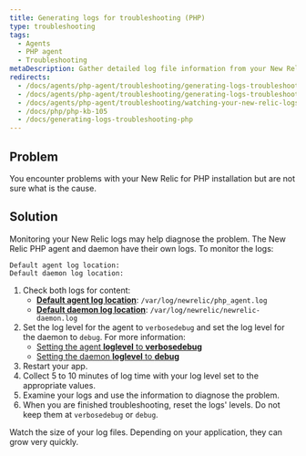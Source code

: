 ```yaml
---
title: Generating logs for troubleshooting (PHP)
type: troubleshooting
tags:
  - Agents
  - PHP agent
  - Troubleshooting
metaDescription: Gather detailed log file information from your New Relic for PHP installation to diagnose issues.
redirects:
  - /docs/agents/php-agent/troubleshooting/generating-logs-troubleshooting-php
  - /docs/agents/php-agent/troubleshooting/generating-logs-troubleshooting
  - /docs/agents/php-agent/troubleshooting/watching-your-new-relic-logs
  - /docs/php/php-kb-105
  - /docs/generating-logs-troubleshooting-php
---
```


## Problem

You encounter problems with your New Relic for PHP installation but are not sure what is the cause.

## Solution

Monitoring your New Relic logs may help diagnose the problem. The New Relic PHP agent and daemon have their own logs. To monitor the logs:

    Default agent log location:
    Default daemon log location: 


1. Check both logs for content:
   * **[Default agent log location](/docs/apm/agents/php-agent/configuration/php-agent-configuration/#inivar-logfile)**: `/var/log/newrelic/php_agent.log`
   * **[Default daemon log location](/docs/apm/agents/php-agent/configuration/php-agent-configuration/#inivar-daemon-logfile)**: `/var/log/newrelic/newrelic-daemon.log`
2. Set the log level for the agent to `verbosedebug` and set the log level for the daemon to `debug`. For more information:
   * [Setting the agent **loglevel** to **verbosedebug**](https://docs.newrelic.com/docs/apm/agents/php-agent/configuration/php-agent-configuration/#inivar-loglevel)
   * [Setting the daemon **loglevel** to **debug**](https://docs.newrelic.com/docs/apm/agents/php-agent/configuration/php-agent-configuration/#inivar-daemon-loglevel)
3. Restart your app.
4. Collect 5 to 10 minutes of log time with your log level set to the appropriate values.
5. Examine your logs and use the information to diagnose the problem.
6. When you are finished troubleshooting, reset the logs' levels. Do not keep them at `verbosedebug` or `debug`.

<Callout variant="caution">
  Watch the size of your log files. Depending on your application, they can grow very quickly.
</Callout>
